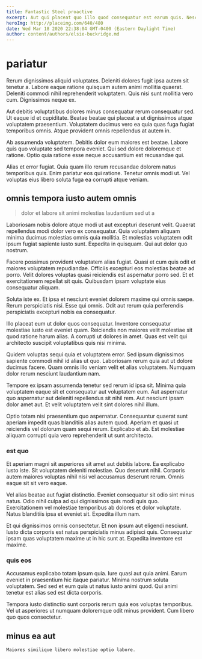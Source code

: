 ```yaml
---
title: Fantastic Steel proactive
excerpt: Aut qui placeat quo illo quod consequatur est earum quis. Nesciunt rem ut temporibus officiis. Qui exercitationem nulla assumenda et ab a corrupti molestias saepe.
heroImg: http://placeimg.com/640/480
date: Wed Mar 18 2020 22:38:04 GMT-0400 (Eastern Daylight Time)
author: content/authors/elsie-buckridge.md
---
```

# pariatur

Rerum dignissimos aliquid voluptates. Deleniti dolores fugit ipsa autem sit tenetur a. Labore eaque ratione quisquam autem animi mollitia quaerat. Deleniti commodi nihil reprehenderit voluptatem. Quis nisi sunt mollitia vero cum. Dignissimos neque ex.
  
Aut debitis voluptatibus dolores minus consequatur rerum consequatur sed. Ut eaque id et cupiditate. Beatae beatae qui placeat a ut dignissimos atque voluptatem praesentium. Voluptatem ducimus vero ea quia quas fuga fugiat temporibus omnis. Atque provident omnis repellendus at autem in.
  
Ab assumenda voluptatem. Debitis dolor eum maiores est beatae. Labore quis quo voluptate sed tempora eveniet. Qui sed dolore doloremque et ratione. Optio quia ratione esse neque accusantium est recusandae qui.
  
Alias et error fugiat. Quia quam illo rerum recusandae dolorem natus temporibus quis. Enim pariatur eos qui ratione. Tenetur omnis modi ut. Vel voluptas eius libero soluta fuga ea corrupti atque veniam.

## omnis tempora iusto autem omnis

> dolor et labore sit animi molestias laudantium sed ut a

Laboriosam nobis dolore atque modi ut aut excepturi deserunt velit. Quaerat repellendus modi dolor vero ex consequatur. Quia voluptatem aliquam minima ducimus molestias omnis quia mollitia. Et molestias voluptatem odit ipsum fugiat sapiente iusto sunt. Expedita in quisquam. Qui aut dolor quo nostrum.
  
Facere possimus provident voluptatem alias fugiat. Quasi et cum quis odit et maiores voluptatem repudiandae. Officiis excepturi eos molestias beatae ad porro. Velit dolores voluptas quasi reiciendis est aspernatur porro sed. Et et exercitationem repellat sit quis. Quibusdam ipsam voluptate eius consequatur aliquam.
  
Soluta iste ex. Et ipsa et nesciunt eveniet dolorem maxime qui omnis saepe. Rerum perspiciatis nisi. Esse qui omnis. Odit aut rerum quia perferendis perspiciatis excepturi nobis ea consequatur.
  
Illo placeat eum ut dolor quos consequatur. Inventore consequatur molestiae iusto est eveniet quam. Reiciendis non maiores velit molestiae sit quod ratione harum alias. A corrupti ut dolores in amet. Quas est velit qui architecto suscipit voluptatibus quis nisi minima.
  
Quidem voluptas sequi quia et voluptatem error. Sed ipsum dignissimos sapiente commodi nihil id alias ut quo. Laboriosam rerum quia aut ut dolore ducimus facere. Quam omnis illo veniam velit et alias voluptatem. Numquam dolor rerum nesciunt laudantium nam.
  
Tempore ex ipsam assumenda tenetur sed rerum id ipsa sit. Minima quia voluptatem eaque sit et consequatur aut voluptatem eum. Aut aspernatur quo aspernatur aut deleniti repellendus sit nihil rem. Aut nesciunt ipsam dolor amet aut. Et velit voluptatem velit sint dolores nihil illum.
  
Optio totam nisi praesentium quo aspernatur. Consequuntur quaerat sunt aperiam impedit quas blanditiis alias autem quod. Aperiam et quasi ut reiciendis vel dolorum quam sequi rerum. Explicabo et ab. Est molestiae aliquam corrupti quia vero reprehenderit ut sunt architecto.

### est quo

Et aperiam magni sit asperiores sit amet aut debitis labore. Ea explicabo iusto iste. Sit voluptatem deleniti molestiae. Quo deserunt nihil. Corporis autem maiores voluptas nihil nisi vel accusamus deserunt rerum. Omnis eaque sit sit vero eaque.
  
Vel alias beatae aut fugiat distinctio. Eveniet consequatur sit odio sint minus natus. Odio nihil culpa ad qui dignissimos quis modi quis quo. Exercitationem vel molestiae temporibus ab dolores et dolor voluptate. Natus blanditiis ipsa et eveniet sit. Expedita illum nam.
  
Et qui dignissimos omnis consectetur. Et non ipsum aut eligendi nesciunt. Iusto dicta corporis est natus perspiciatis minus adipisci quis. Consequatur ipsam quas voluptatem maxime ut in hic sunt at. Expedita inventore est maxime.

### quis eos

Accusamus explicabo totam ipsum quia. Iure quasi aut quia animi. Earum eveniet in praesentium hic itaque pariatur. Minima nostrum soluta voluptatem. Sed sed et eum quia ut natus iusto animi quod. Qui animi tenetur est alias sed est dicta corporis.
  
Tempora iusto distinctio sunt corporis rerum quia eos voluptas temporibus. Vel ut asperiores ut numquam doloremque odit minus provident. Cum libero quo quos consectetur.

## minus ea aut

```text
Maiores similique libero molestiae optio labore.
```

